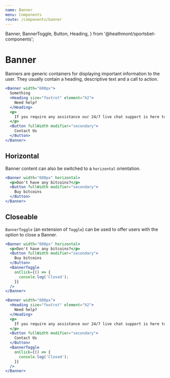 ```yaml
---
name: Banner
menu: Components
route: /components/banner
---
```


  Banner,
  BannerToggle,
  Button,
  Heading,
} from '@heathmont/sportsbet-components';

# Banner

Banners are generic containers for displaying important information to the user. They usually contain a heading, descriptive text and a call to action.

```jsx react-live
<Banner width="600px">
  Something
  <Heading size="foxtrot" element="h2">
    Need help?
  </Heading>
  <p>
    If you require any assistance our 24/7 live chat support is here to help
  </p>
  <Button fullWidth modifier="secondary">
    Contact Us
  </Button>
</Banner>
```

## Horizontal

Banner content can also be switched to a `horizontal` orientation.

```jsx react-live
<Banner width="600px" horizontal>
  <p>Don't have any bitcoins?</p>
  <Button fullWidth modifier="secondary">
    Buy bitcoins
  </Button>
</Banner>
```

## Closeable

`BannerToggle` (an extension of `Toggle`) can be used to offer users with the option to close a Banner.

```jsx react-live
<Banner width="600px" horizontal>
  <p>Don't have any bitcoins?</p>
  <Button fullWidth modifier="secondary">
    Buy bitcoins
  </Button>
  <BannerToggle
    onClick={() => {
      console.log('Closed');
    }}
  />
</Banner>
```

```jsx react-live
<Banner width="600px">
  <Heading size="foxtrot" element="h2">
    Need help?
  </Heading>
  <p>
    If you require any assistance our 24/7 live chat support is here to help
  </p>
  <Button fullWidth modifier="secondary">
    Contact Us
  </Button>
  <BannerToggle
    onClick={() => {
      console.log('Closed');
    }}
  />
</Banner>
```
